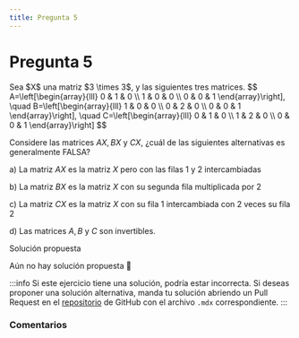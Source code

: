 ```yaml
---
title: Pregunta 5
---
```



# Pregunta 5

<div className="exercise">
Sea $X$ una matriz $3 \times 3$, y las siguientes tres matrices.
$$
A=\left[\begin{array}{lll}
0 & 1 & 0 \\
1 & 0 & 0 \\
0 & 0 & 1
\end{array}\right], \quad B=\left[\begin{array}{lll}
1 & 0 & 0 \\
0 & 2 & 0 \\
0 & 0 & 1
\end{array}\right], \quad C=\left[\begin{array}{lll}
0 & 1 & 0 \\
1 & 2 & 0 \\
0 & 0 & 1
\end{array}\right]
$$

Considere las matrices $A X, B X$ y $C X$, ¿cuál de las siguientes alternativas es generalmente FALSA?

a) La matriz $A X$ es la matriz $X$ pero con las filas 1 y 2 intercambiadas

b) La matriz $B X$ es la matriz $X$ con su segunda fila multiplicada por 2

c) La matriz $C X$ es la matriz $X$ con su fila 1 intercambiada con 2 veces su fila 2

d) Las matrices $A, B$ y $C$ son invertibles.
</div>

<MDXDetails>
<summary>Solución propuesta</summary>

Aún no hay solución propuesta 🥲

:::info
Si este ejercicio tiene una solución, podría estar incorrecta. Si deseas proponer una solución alternativa, manda tu solución abriendo
un Pull Request en el [repositorio](https://github.com/crow-rojas/apuntes-fundamentals/pulls) de GitHub con el archivo
`.mdx` correspondiente.
:::

</MDXDetails>

### Comentarios

<Disqus
  url="https://crow-rojas.github.io/apuntes-fundamentals/docs/mathematics/linear-algebra/exercises/2017-2/p05"
  identifier="docs/mathematics/linear-algebra/exercises/2017-2/p05"
  title="2017-2 Álgebra Lineal - Pregunta 05"
/>
